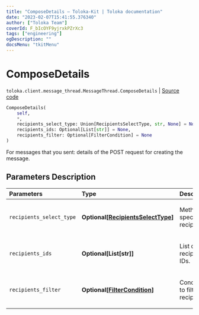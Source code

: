 ```yaml
---
title: "ComposeDetails — Toloka-Kit | Toloka documentation"
date: "2023-02-07T15:41:55.376340"
author: ["Toloka Team"]
coverId: F_bIcOYF9yjrxkPZrXc3
tags: ["engineering"]
ogDescription: ""
docsMenu: "tkitMenu"
---
```


# ComposeDetails
`toloka.client.message_thread.MessageThread.ComposeDetails` | [Source code](https://github.com/Toloka/toloka-kit/blob/v1.1.3/src/client/message_thread.py#L103)

```python
ComposeDetails(
    self,
    *,
    recipients_select_type: Union[RecipientsSelectType, str, None] = None,
    recipients_ids: Optional[List[str]] = None,
    recipients_filter: Optional[FilterCondition] = None
)
```

For messages that you sent: details of the POST request for creating the message.

## Parameters Description

| Parameters | Type | Description |
| :----------| :----| :-----------|
`recipients_select_type`|**Optional\[[RecipientsSelectType](/docs/toloka-kit/reference/toloka.client.message_thread.RecipientsSelectType)\]**|<p>Method for specifying recipients.</p>
`recipients_ids`|**Optional\[List\[str\]\]**|<p>List of recipients IDs.</p>
`recipients_filter`|**Optional\[[FilterCondition](/docs/toloka-kit/reference/toloka.client.filter.FilterCondition)\]**|<p>Condition to filter recipients.</p>
